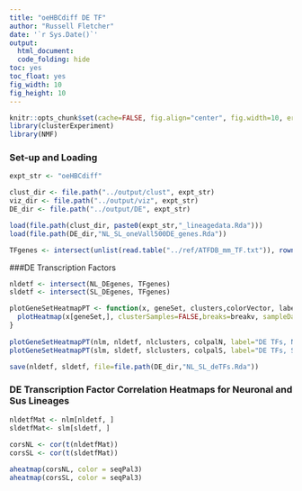 ```yaml
---
title: "oeHBCdiff DE TF"
author: "Russell Fletcher"
date: '`r Sys.Date()`'
output:
  html_document:
  code_folding: hide
toc: yes
toc_float: yes
fig_width: 10
fig_height: 10
---
```

  
```r
knitr::opts_chunk$set(cache=FALSE, fig.align="center", fig.width=10, error=TRUE,message=TRUE, echo=TRUE, warning=TRUE,results="markup")
library(clusterExperiment)
library(NMF)

```

### Set-up and Loading
``` r

expt_str <- "oeHBCdiff"

clust_dir <- file.path("../output/clust", expt_str)
viz_dir <- file.path("../output/viz", expt_str)
DE_dir <- file.path("../output/DE", expt_str)

load(file.path(clust_dir, paste0(expt_str,"_lineagedata.Rda")))
load(file.path(DE_dir,"NL_SL_oneVall500DE_genes.Rda"))

TFgenes <- intersect(unlist(read.table("../ref/ATFDB_mm_TF.txt")), rownames(nlm))

```

###DE Transcription Factors
```r
nldetf <- intersect(NL_DEgenes, TFgenes)
sldetf <- intersect(SL_DEgenes, TFgenes)

plotGeneSetHeatmapPT <- function(x, geneSet, clusters,colorVector, label) {
  plotHeatmap(x[geneSet,], clusterSamples=FALSE,breaks=breakv, sampleData=data.frame(clusters=clusters), clusterLegend=list(clusters=colorVector),main=paste(label, "Lineage by Pseudotime",sep=" "))
}
  
plotGeneSetHeatmapPT(nlm, nldetf, nlclusters, colpalN, label="DE TFs, Neuronal Lineage")
plotGeneSetHeatmapPT(slm, sldetf, slclusters, colpalS, label="DE TFs, Sustentacular Lineage")

save(nldetf, sldetf, file=file.path(DE_dir,"NL_SL_deTFs.Rda"))
```

### DE Transcription Factor Correlation Heatmaps for Neuronal and Sus Lineages
```r

nldetfMat <- nlm[nldetf, ]
sldetfMat<- slm[sldetf, ]
 
corsNL <- cor(t(nldetfMat))
corsSL <- cor(t(sldetfMat))

aheatmap(corsNL, color = seqPal3)
aheatmap(corsSL, color = seqPal3)

```
